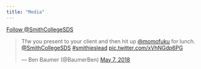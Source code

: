 ```yaml
---
title: "Media"
---
```


<a href="https://twitter.com/SmithCollegeSDS?ref_src=twsrc%5Etfw" class="twitter-follow-button" data-show-count="false">Follow @SmithCollegeSDS</a><script async src="https://platform.twitter.com/widgets.js" charset="utf-8"></script>

<blockquote class="twitter-tweet"><p lang="en" dir="ltr">Tfw you present to your client and then hit up <a href="https://twitter.com/momofuku?ref_src=twsrc%5Etfw">@momofuku</a> for lunch. <a href="https://twitter.com/SmithCollegeSDS?ref_src=twsrc%5Etfw">@SmithCollegeSDS</a> <a href="https://twitter.com/hashtag/smithieslead?src=hash&amp;ref_src=twsrc%5Etfw">#smithieslead</a> <a href="https://t.co/xVhNGdp6PG">pic.twitter.com/xVhNGdp6PG</a></p>&mdash; Ben Baumer (@BaumerBen) <a href="https://twitter.com/BaumerBen/status/993555071916019712?ref_src=twsrc%5Etfw">May 7, 2018</a></blockquote> <script async src="https://platform.twitter.com/widgets.js" charset="utf-8"></script> 